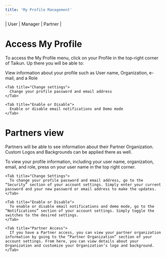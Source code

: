 ```yaml
---
title: 'My Profile Management'
---
```


\| <Icon icon="user" iconType="solid" /> User | <Icon icon="user-tie" iconType="solid" /> Manager | <Icon icon="handshake" iconType="solid" /> Partner |

# Access My Profile

To access the My Profile menu, click on your Profile in the top-right corner of Taikun. Up there you will be able to:

  <Tabs>
    <Tab title="View Information">
      View information about your profile such as User name, Organization, e-mail, and a Role
    </Tab>

    <Tab title="Change settings">
      Change your profile password and email address
    </Tab>

    <Tab title="Enable or Disable">
      Enable or disable email notifications and Demo mode
    </Tab>
  </Tabs>

# Partners view

Partners will be able to see information about their Partner Organization. Custom Logos and Backgrounds can be applied there as well.

  <Tabs>
    <Tab title="Profile Information">
      To view your profile information, including your user name, organization, email, and role, press on your user name in the top right corner.
    </Tab>

    <Tab title="Change Settings">
      To change your profile password and email address, go to the “Security” section of your account settings. Simply enter your current password and your new password or email address to make the updates.
    </Tab>

    <Tab title="Enable or Disable">
      To enable or disable email notifications and demo mode, go to the “Notifications” section of your account settings. Simply toggle the switches to the desired settings.
    </Tab>

    <Tab title="Partner Access">
      If you have a Partner access, you can view your partner organization information by going to the “Partner Organization” section of your account settings. From here, you can view details about your Organization and customize your Organization’s logo and background.
    </Tab>
  </Tabs>